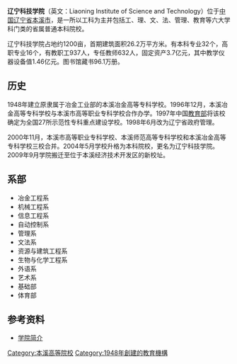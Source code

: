 {{Infobox university
|name=辽宁科技学院
|image=
|motto=明道明德　求新求实 
|president=陈保东
|type=公立
|established=1948年
|city=[[中华人民共和国|中国]][[辽宁省|辽宁省]][[本溪市|本溪市]]高新技术产业开发区香槐路176号
|students=13300人
|staff=1500人
|area=1200[[亩|亩]]
|website=[http://www.lnist.edu.cn/ 辽宁科技学院网站]
}}
'''辽宁科技学院'''（英文：Liaoning Institute of Science and Technology）位于[[中华人民共和国|中国]][[辽宁省|辽宁省]][[本溪市|本溪市]]，是一所以工科为主并包括工、理、文、法、管理、教育等六大学科门类的省属普通本科院校。

辽宁科技学院占地约1200亩，首期建筑面积26.2万平方米。有本科专业32个，高职专业16个，有教职工937人，专任教师632人，固定资产3.7亿元，其中教学仪器设备值1.46亿元。图书馆藏书96.1万册。

==历史==
1948年建立原隶属于冶金工业部的本溪冶金高等专科学校。1996年12月，本溪冶金高等专科学校与本溪市高等职业专科学校合作办学。1997年中国[[中华人民共和国教育部|教育部]]将该校确定为全国27所示范性专科重点建设学校。1998年6月改为辽宁省政府管理。

2000年11月，本溪市高等职业专科学校、本溪师范高等专科学校和本溪冶金高等专科学校三校合并。2004年5月学校升格为本科院校，更名为辽宁科技学院。2009年9月学院搬迁至位于本溪经济技术开发区的新校址。

==系部==
*冶金工程系	
*机械工程系	
*信息工程系	
*自动控制系	
*管理系	
*文法系	
*资源与建筑工程系	
*生物与化学工程系	
*外语系	
*艺术系	
*基础部	
*体育部
==参考资料==
*[https://web.archive.org/web/20100310180150/http://www.lnist.edu.cn/web/xygk/xygk_index.html 学院简介]
{{Univ-stub}}
{{辽宁高等院校}}
[[Category:本溪高等院校|Category:本溪高等院校]]
[[Category:1948年創建的教育機構|Category:1948年創建的教育機構]]